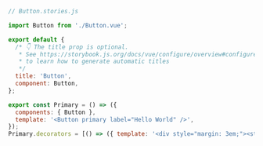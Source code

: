 ```js
// Button.stories.js

import Button from './Button.vue';

export default {
  /* 👇 The title prop is optional.
   * See https://storybook.js.org/docs/vue/configure/overview#configure-story-loading
   * to learn how to generate automatic titles
   */
  title: 'Button',
  component: Button,
};

export const Primary = () => ({
  components: { Button },
  template: '<Button primary label="Hello World" />',
});
Primary.decorators = [() => ({ template: '<div style="margin: 3em;"><story /></div>' })];
```